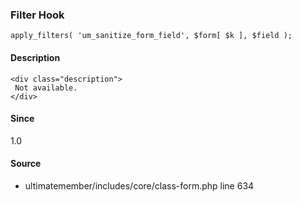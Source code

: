 
### Filter Hook    
    
```
apply_filters( 'um_sanitize_form_field', $form[ $k ], $field );
```

#### Description
    <div class="description">
     Not available.
    </div>

#### Since
<div class="description">
1.0
</div>

#### Source
  - <Link href="/developer/files/includes-core-class-form#source-view.634">ultimatemember/includes/core/class-form.php</Link> <Link href="/developer/files/includes-core-class-form#source-view.634">line 634</Link>

